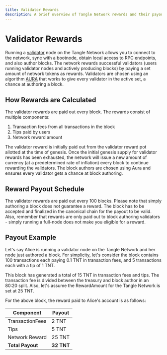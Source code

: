 ```yaml
---
title: Validator Rewards
description: A brief overview of Tangle Network rewards and their payout scheme.
---
```


# Validator Rewards

Running a [validator](validation.mdx) node on the Tangle Network allows you to connect to the network, sync with a bootnode, obtain local access to RPC endpoints, and also author blocks. The network rewards successful validators (users running validator nodes and actively producing blocks) by paying a set amount of network tokens as rewards. Validators are chosen using an algorithm [AURA](https://docs.substrate.io/reference/glossary/#authority-round-aura) that works to give every validator in the active set, a chance at authoring a block.

## How Rewards are Calculated

The validator rewards are paid out every block. The rewards consist of multiple components:

1. Transaction fees from all transactions in the block
2. Tips paid by users
3. Network reward amount

The validator reward is initially paid out from the validator reward pot allotted at the time of genesis. Once the initial genesis supply for validator rewards has been exhausted, the network will issue a new amount of currency (at a predetermined rate of inflation) every block to continue rewarding the validators. The block authors are chosen using Aura and ensures every validator gets a chance at block authoring.

## Reward Payout Schedule

The validator rewards are paid out every 100 blocks. Please note that simply authoring a block does not guarantee a reward. The block has to be accepted and finalized in the canonical chain for the payout to be valid. Also, remember that rewards are only paid out to block authoring validators - simply running a full-node does not make you eligible for a reward.

## Payout Example

Let's say Alice is running a validator node on the Tangle Network and her node just authored a block. For simplicity, let's consider the block contains 100 transactions each paying 0.1 TNT in transaction fees, and 5 transactions each with a tip of 1 TNT.

This block has generated a total of 15 TNT in transaction fees and tips. The transaction fee is divided between the treasury and block author in an 80:20 split. Also, let's assume the RewardAmount for the Tangle Network is set at 25 TNT.

For the above block, the reward paid to Alice's account is as follows:

| Component        | Payout     |
| ---------------- | ---------- |
| TransactionFees  | 2 TNT      |
| Tips             | 5 TNT      |
| Network Reward   | 25 TNT     |
| **Total Payout** | **32 TNT** |
